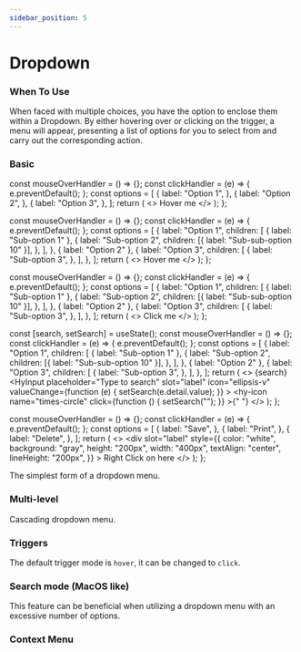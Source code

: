 ```yaml
---
sidebar_position: 5
---
```



# Dropdown

### When To Use

When faced with multiple choices, you have the option to enclose them within a Dropdown. By either hovering over or clicking on the trigger, a menu will appear, presenting a list of options for you to select from and carry out the corresponding action.

### Basic

  const mouseOverHandler = () => {};
  const clickHandler = (e) => {
    e.preventDefault();
  };
  const options = [
    {
      label: "Option 1",
    },
    {
      label: "Option 2",
    },
    {
      label: "Option 3",
    },
  ];
  return (
    <>
      <HyDropdown
        placeholder="Select an option"
        options={options}
        trigger="hover"
      >
        <HyButton slot="label" type="link" icon="angle-down">
          Hover me
        </HyButton>
      </HyDropdown>
    </>
  );
};

  const mouseOverHandler = () => {};
  const clickHandler = (e) => {
    e.preventDefault();
  };
  const options = [
    {
      label: "Option 1",
      children: [
        { label: "Sub-option 1" },
        {
          label: "Sub-option 2",
          children: [{ label: "Sub-sub-option 10" }],
        },
      ],
    },
    { label: "Option 2" },
    {
      label: "Option 3",
      children: [
        {
          label: "Sub-option 3",
        },
      ],
    },
  ];
  return (
    <>
      <HyDropdown
        placeholder="Select an option"
        options={options}
        trigger="hover"
      >
        <HyButton slot="label" type="link" icon="angle-down">
          Hover me
        </HyButton>
      </HyDropdown>
    </>
  );
};

  const mouseOverHandler = () => {};
  const clickHandler = (e) => {
    e.preventDefault();
  };
  const options = [
    {
      label: "Option 1",
      children: [
        { label: "Sub-option 1" },
        {
          label: "Sub-option 2",
          children: [{ label: "Sub-sub-option 10" }],
        },
      ],
    },
    { label: "Option 2" },
    {
      label: "Option 3",
      children: [
        {
          label: "Sub-option 3",
        },
      ],
    },
  ];
  return (
    <>
      <HyDropdown placeholder="Select an option" options={options}>
        <HyButton slot="label">Click me</HyButton>
      </HyDropdown>
    </>
  );
};

  const [search, setSearch] = useState();
  const mouseOverHandler = () => {};
  const clickHandler = (e) => {
    e.preventDefault();
  };
  const options = [
    {
      label: "Option 1",
      children: [
        { label: "Sub-option 1" },
        {
          label: "Sub-option 2",
          children: [{ label: "Sub-sub-option 10" }],
        },
      ],
    },
    { label: "Option 2" },
    {
      label: "Option 3",
      children: [
        {
          label: "Sub-option 3",
        },
      ],
    },
  ];
  return (
    <>
      <HyDropdown
        search={search}
        placeholder="Select an option"
        options={options}
      >
        {search}
        <HyInput
          placeholder="Type to search"
          slot="label"
          icon="ellipsis-v"
          valueChange={function (e) {
            setSearch(e.detail.value);
          }}
        >
          <span slot="suffix">
            <hy-icon
              name="times-circle"
              click={function () {
                setSearch("");
              }}
            ></hy-icon>{" "}
          </span>
        </HyInput>
      </HyDropdown>
    </>
  );
};

  const mouseOverHandler = () => {};
  const clickHandler = (e) => {
    e.preventDefault();
  };
  const options = [
    {
      label: "Save",
    },
    {
      label: "Print",
    },
    {
      label: "Delete",
    },
  ];
  return (
    <>
      <HyDropdown
        placeholder="Select an option"
        options={options}
        trigger="context-menu"
      >
        <div
          slot="label"
          style={{
            color: "white",
            background: "gray",
            height: "200px",
            width: "400px",
            textAlign: "center",
            lineHeight: "200px",
          }}
        >
          Right Click on here
        </div>
      </HyDropdown>
    </>
  );
};

The simplest form of a dropdown menu.

<BasicDropdowHover></BasicDropdowHover>

### Multi-level

Cascading dropdown menu.

<BasicDropdowHoverCascading></BasicDropdowHoverCascading>

### Triggers

The default trigger mode is `hover`, it can be changed to `click`.

<BasicDropdowClick> </BasicDropdowClick>

### Search mode (MacOS like)

This feature can be beneficial when utilizing a dropdown menu with an excessive number of options.

<SearchInDropdown> </SearchInDropdown>

### Context Menu

<ContextDropdown></ContextDropdown>
